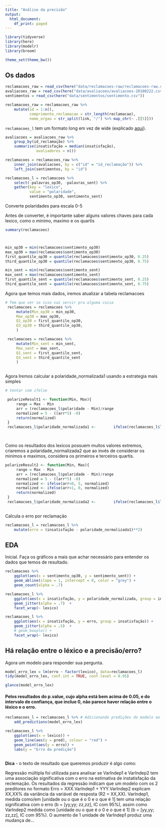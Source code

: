```yaml
---
title: "Análise da precisão"
output:
  html_document:
    df_print: paged
---
```


```r
library(tidyverse)
library(here)
library(modelr)
library(broom)

theme_set(theme_bw())
```

## Os dados

```r
reclamacoes_raw = read_csv(here("data/reclamacoes-raw/reclamacoes-raw.csv"))
avaliacoes_raw = read_csv(here("data/avaliacoes/avaliacoes-20180222.csv"))
sentimentos = read_csv(here("data/sentimentos/sentimento.csv"))

reclamacoes_raw = reclamacoes_raw %>% 
    mutate(id = 1:n(), 
           comprimento_reclamacao = str_length(reclamacao), 
           nome_orgao = str_split(link, "/") %>% map_chr(~ .[[5]]))
```

`reclamacoes_l` tem um formato long em vez de wide (explicado [aqui](https://sejdemyr.github.io/r-tutorials/basics/wide-and-long/)).

```r
avaliacoes = avaliacoes_raw %>% 
    group_by(id_reclamação) %>% 
    summarise(insatisfação = median(insatisfação), 
              avaliadores = n())

reclamacoes = reclamacoes_raw %>% 
    inner_join(avaliacoes, by = c("id" = "id_reclamação")) %>% 
    left_join(sentimentos, by = "id")

reclamacoes_l = reclamacoes %>%  
    select(-palavras_op30, -palavras_sent) %>% 
    gather(key = "lexico", 
           value = "polaridade", 
           sentimento_op30, sentimento_sent)

```

Converte polaridades para escala 0-5

Antes de converter, é importante saber alguns valores chaves para cada lexico, como o minimo, maximo e os quartis
```r
summary(reclamacoes)



min_op30 = min(reclamacoes$sentimento_op30)
max_op30 = max(reclamacoes$sentimento_op30)
first_quantile_op30 = quantile(reclamacoes$sentimento_op30, 0.25)
third_quantile_op30 = quantile(reclamacoes$sentimento_op30, 0.75)

min_sent = min(reclamacoes$sentimento_sent)
max_sent = max(reclamacoes$sentimento_sent)
first_quantile_sent = quantile(reclamacoes$sentimento_sent, 0.25)
third_quantile_sent = quantile(reclamacoes$sentimento_sent, 0.75)
```
Agora que temos mais dados, iremos atualizar a tabela reclamacoes

```r
# Tem que ver se isso vai servir pra alguma coisa
 reclamacoes = reclamacoes %>% 
     mutate(Min_op30 = min_op30, 
     Max_op30 = max_op30,
     Q1_op30 = first_quantile_op30,
     Q3_op30 = third_quantile_op30,
     )

 reclamacoes = reclamacoes %>% 
     mutate(Min_sent = min_sent,
     Max_sent = max_sent,
     Q1_sent = first_quantile_sent,
     Q3_sent = third_quantile_sent
     )
     
```



Agora Iremos calcular a polaridade_normalizada1 usando a estrategia mais simples

```r
# tentar com ifelse

 polarizeResult1 <- function(Min, Max){
     range = Max - Min
     arr = (reclamacoes_l$polaridade - Min)/range
     normalized = 5 - ((arr*5) -0)
     return(normalized)
 }
 reclamacoes_l$polaridade_normalizada1 <-        ifelse(reclamacoes_l$lexico=="sentimento_op30",polarizeResult1(min_op30, max_op30), polarizeResult1(min_sent, max_sent))

     
```


Como os resultados dos lexicos possuem muitos valores extremos, criaremos a polaridade_normalizada2 que ao invés de considerar os minimos e maximos, considera os primeiros e terceiros quartis.

```r

polarizeResult2 <- function(Min, Max){
     range = Max - Min
     arr = (reclamacoes_l$polaridade - Min)/range
     normalized = 5 - ((arr*5) -0)
     normalized <- ifelse(arr<0, 5, normalized)
     normalized <- ifelse(arr>1, 0, normalized)
     return(normalized)
 }
 reclamacoes_l$polaridade_normalizada2 <-        ifelse(reclamacoes_l$lexico=="sentimento_op30",polarizeResult2(first_quantile_op30, third_quantile_op30), polarizeResult1(first_quantile_sent, third_quantile_sent))
     
```


Calcula o erro por reclamação

```r
reclamacoes_l = reclamacoes_l %>% 
    mutate(erro = (insatisfação - polaridade_normalizada1)**2)
```


## EDA

Inicial. Faça os gráficos a mais que achar necessário para entender os dados que temos de resultado.

```r
reclamacoes %>% 
    ggplot(aes(x = sentimento_op30, y = sentimento_sent)) + 
    geom_abline(slope = 1, intercept = 0, color = "grey") + 
    geom_count(alpha = .7) 
```

```r
reclamacoes_l %>% 
    ggplot(aes(x = insatisfação, y = polaridade_normalizada, group = insatisfação)) + 
    geom_jitter(alpha = .7)  + 
    facet_wrap(~ lexico)

reclamacoes_l %>% 
    ggplot(aes(x = insatisfação, y = erro, group = insatisfação)) + 
    geom_jitter(alpha = .5)  +
    # geom_boxplo() + 
    facet_wrap(~ lexico)
```


## Há relação entre o léxico e a precisão/erro?

Agora um modelo para responder sua pergunta.

```r
model_erro_lex = lm(erro ~ factor(lexico), data=reclamacoes_l)
tidy(model_erro_lex, conf.int = TRUE, conf.level = 0.95)
```
```r
glance(model_erro_lex)
```


#### Pelos resultados do p.value, cujo alpha está bem acima de 0.05, e do intervalo de confiança, que inclue 0, não parece haver relação entre o léxico e o erro. 

```r
reclamacoes_l = reclamacoes_l %>% # Adicionando predições do modelo ao dataframe
    add_predictions(model_erro_lex)
```

```r
reclamacoes_l %>%
    ggplot(aes(x = lexico)) +
    geom_line(aes(y = pred), colour = "red") +
    geom_point(aes(y = erro)) +
    labs(y = "Erro da predição")
    
```

**Dica** - o texto de resultado que queremos produzir é algo como: 

Regressão múltipla foi utilizada para analisar se VarIndep1 e VarIndep2 tem uma associação significativa com o erro na estimativa de instatisfação da reclemação. Os resultados da regressão indicam que um modelo com os 2 preditores no formato Erro = XXX.VarIndep1 + YYY.VarIndep2 explicam XX,XX% da variância da variável de resposta (R2 = XX,XX). VarIndep1, medida como/em [unidade ou o que é o 0 e o que é 1] tem uma relação significativa com o erro (b = [yy,yy;  zz,zz], IC com 95%), assim como VarIndep2 medida como [unidade ou o que é o 0 e o que é 1] (b = [yy,yy;  zz,zz], IC com 95%). O aumento de 1 unidade de VarIndep1 produz uma mudança de...

